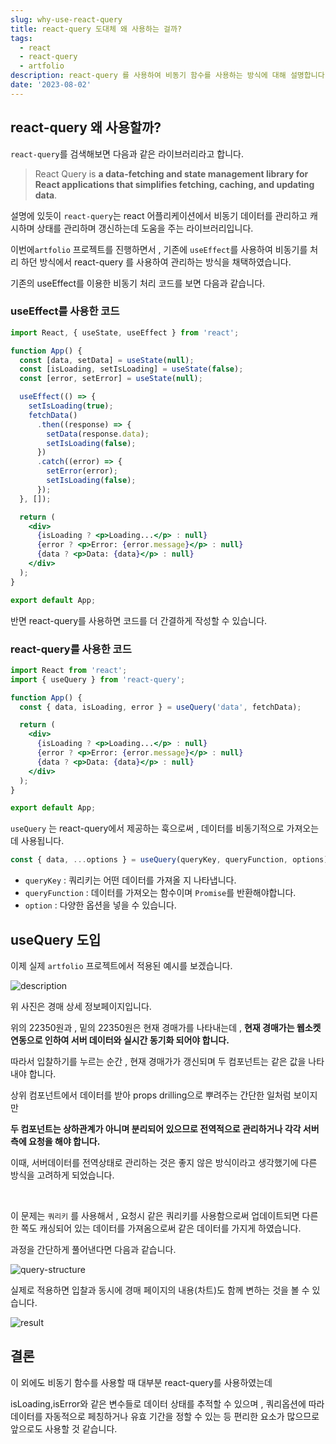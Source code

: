 ```yaml
---
slug: why-use-react-query
title: react-query 도대체 왜 사용하는 걸까?
tags:
  - react
  - react-query
  - artfolio
description: react-query 를 사용하여 비동기 함수를 사용하는 방식에 대해 설명합니다.
date: '2023-08-02'
---
```


## react-query 왜 사용할까?

`react-query`를 검색해보면 다음과 같은 라이브러리라고 합니다.

> React Query is **a data-fetching and state management library for React applications that simplifies fetching, caching, and updating data**.

설명에 있듯이 `react-query`는 react 어플리케이션에서 비동기 데이터를 관리하고 캐시하며 상태를 관리하며 갱신하는데 도움을 주는 라이브러리입니다.

이번에`artfolio` 프로젝트를 진행하면서 , 기존에 `useEffect`를 사용하여 비동기를 처리 하던 방식에서 react-query 를 사용하여 관리하는 방식을 채택하였습니다.

기존의 useEffect를 이용한 비동기 처리 코드를 보면 다음과 같습니다.

### useEffect를 사용한 코드

```jsx
import React, { useState, useEffect } from 'react';

function App() {
  const [data, setData] = useState(null);
  const [isLoading, setIsLoading] = useState(false);
  const [error, setError] = useState(null);

  useEffect(() => {
    setIsLoading(true);
    fetchData()
      .then((response) => {
        setData(response.data);
        setIsLoading(false);
      })
      .catch((error) => {
        setError(error);
        setIsLoading(false);
      });
  }, []);

  return (
    <div>
      {isLoading ? <p>Loading...</p> : null}
      {error ? <p>Error: {error.message}</p> : null}
      {data ? <p>Data: {data}</p> : null}
    </div>
  );
}

export default App;
```

반면 react-query를 사용하면 코드를 더 간결하게 작성할 수 있습니다.

### react-query를 사용한 코드

```jsx
import React from 'react';
import { useQuery } from 'react-query';

function App() {
  const { data, isLoading, error } = useQuery('data', fetchData);

  return (
    <div>
      {isLoading ? <p>Loading...</p> : null}
      {error ? <p>Error: {error.message}</p> : null}
      {data ? <p>Data: {data}</p> : null}
    </div>
  );
}

export default App;
```

`useQuery` 는 react-query에서 제공하는 훅으로써 , 데이터를 비동기적으로 가져오는데 사용됩니다.

```jsx
const { data, ...options } = useQuery(queryKey, queryFunction, options);
```

- `queryKey` : 쿼리키는 어떤 데이터를 가져올 지 나타냅니다.
- `queryFunction` : 데이터를 가져오는 함수이며 `Promise`를 반환해야합니다.
- `option` : 다양한 옵션을 넣을 수 있습니다.

## useQuery 도입

이제 실제 `artfolio` 프로젝트에서 적용된 예시를 보겠습니다.

![description](/posts/blog/why-use-react-query/description.png)

위 사진은 경매 상세 정보페이지입니다.

위의 22350원과 , 밑의 22350원은 현재 경매가를 나타내는데 , **현재 경매가는 웹소켓 연동으로 인하여 서버 데이터와 실시간 동기화 되어야 합니다.**

따라서 입찰하기를 누르는 순간 , 현재 경매가가 갱신되며 두 컴포넌트는 같은 값을 나타내야 합니다.

상위 컴포넌트에서 데이터를 받아 props drilling으로 뿌려주는 간단한 일처럼 보이지만

**두 컴포넌트는 상하관계가 아니며 분리되어 있으므로 전역적으로 관리하거나 각각 서버측에 요청을 해야 합니다.**

이때, 서버데이터를 전역상태로 관리하는 것은 좋지 않은 방식이라고 생각했기에 다른 방식을 고려하게 되었습니다.

<br />

이 문제는 `쿼리키` 를 사용해서 , 요청시 같은 쿼리키를 사용함으로써 업데이트되면 다른 한 쪽도 캐싱되어 있는 데이터를 가져옴으로써 같은 데이터를 가지게 하였습니다.

과정을 간단하게 풀어낸다면 다음과 같습니다.

![query-structure](/posts/blog/why-use-react-query/query-structure.png)

실제로 적용하면 입찰과 동시에 경매 페이지의 내용(차트)도 함께 변하는 것을 볼 수 있습니다.

![result](/posts/blog/why-use-react-query/result.gif)

## 결론

이 외에도 비동기 함수를 사용할 때 대부분 react-query를 사용하였는데

isLoading,isError와 같은 변수들로 데이터 상태를 추적할 수 있으며 , 쿼리옵션에 따라 데이터를 자동적으로 페칭하거나 유효 기간을 정할 수 있는 등 편리한 요소가 많으므로 앞으로도 사용할 것 같습니다.
